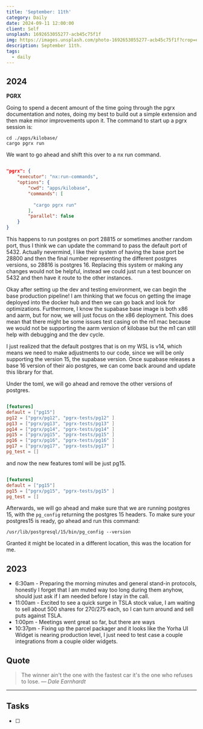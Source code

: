 ```yaml
---
title: 'September: 11th'
category: Daily
date: 2024-09-11 12:00:00
client: Self
unsplash: 1692653055277-acb45c75f1f
img: https://images.unsplash.com/photo-1692653055277-acb45c75f1f?crop=entropy&cs=srgb&fm=jpg&ixid=MnwzNjM5Nzd8MHwxfHJhbmRvbXx8fHx8fHx8fDE2ODE3NDg2ODY&ixlib=rb-4.0.3&q=85
description: September 11th. 
tags:
  - daily
---
```



## 2024

**PGRX**

Going to spend a decent amount of the time going through the pgrx documentation and notes, doing my best to build out a simple extension and then make minor improvements upon it.
The command to start up a pgrx session is:

```shell
cd ./apps/kilobase/
cargo pgrx run
```

We want to go ahead and shift this over to a nx run command.

```json

"pgrx": {
    "executor": "nx:run-commands",
    "options": {
        "cwd": "apps/kilobase",
        "commands": [
          
          "cargo pgrx run"
        ],
        "parallel": false
    }
}

```

This happens to run postgres on port 28815 or sometimes another random port, thus I think we can update the command to pass the default port of 5432.
Actually nevermind, I like their system of having the base port be 28800 and then the final number representing the different postgres versions, so 28816 is postgres 16.
Replacing this system or making any changes would not be helpful, instead we could just run a test bouncer on 5432 and then have it route to the other instances.

Okay after setting up the dev and testing environment, we can begin the base production pipeline!
I am thinking that we focus on getting the image deployed into the docker hub and then we can go back and look for optimizations.
Furthermore, I know the supabase base image is both x86 and aarm, but for now, we will just focus on the x86 deployment.
This does mean that there might be some issues test casing on the m1 mac because we would not be supporting the aarm version of kilobase but the m1 can still help with debugging and the dev cycle.

I just realized that the default postgres that is on my WSL is v14, which means we need to make adjustments to our code, since we will be only supporting the version 15, the supabase version.
Once supabase releases a base 16 version of their aio postgres, we can come back around and update this library for that.

Under the toml, we will go ahead and remove the other versions of postgres.

```toml

[features]
default = ["pg15"]
pg12 = ["pgrx/pg12", "pgrx-tests/pg12" ]
pg13 = ["pgrx/pg13", "pgrx-tests/pg13" ]
pg14 = ["pgrx/pg14", "pgrx-tests/pg14" ]
pg15 = ["pgrx/pg15", "pgrx-tests/pg15" ]
pg16 = ["pgrx/pg16", "pgrx-tests/pg16" ]
pg17 = ["pgrx/pg17", "pgrx-tests/pg17" ]
pg_test = []

```

and now the new features toml will be just pg15.

```toml

[features]
default = ["pg15"]
pg15 = ["pgrx/pg15", "pgrx-tests/pg15" ]
pg_test = []

```

Afterwards, we will go ahead and make sure that we are running postgres 15, with the `pg_config` returning the postgres 15 headers.
To make sure your postgres15 is ready, go ahead and run this command:

```shell
/usr/lib/postgresql/15/bin/pg_config --version
```

Granted it might be located in a different location, this was the location for me.

<Adsense />

## 2023
- 6:30am - Preparing the morning minutes and general stand-in protocols, honestly I forget that I am muted way too long during them anyhow, should just ask if I am needed before I stay in the call. 
- 11:00am - Excited to see a quick surge in TSLA stock value, I am waiting to sell about 500 shares for $270/$275 each, so I can turn around and sell puts against TSLA.
- 1:00pm - Meetings went great so far, but there are ways 
- 10:37pm - Fixing up the parcel packager and it looks like the Yorha UI Widget is nearing production level, I just need to test case a couple integrations from a couple older widgets.

## Quote

> The winner ain't the one with the fastest car it's the one who refuses to lose.
> — <cite>Dale Earnhardt</cite>

---

## Tasks

- [ ]